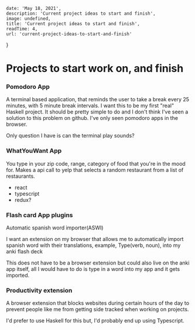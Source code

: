 
    date: 'May 18, 2021',
    description: 'Current project ideas to start and finish',
    image: undefined,
    title: 'Current project ideas to start and finish',
    readTime: 4,
    url: 'current-project-ideas-to-start-and-finish'
}

# Projects to start work on, and finish

### Pomodoro App

A terminal based application, that reminds the user to take a break every 25 minutes, with 5 minute break intervals. I want this to be my first "real" Haskell project. It should be pretty simple to do and I don't think I've seen a solution to this problem on github. I've only seen pomodoro apps in the browser.

Only question I have is can the terminal play sounds?

### WhatYouWant App

You type in your zip code, range, category of food that you're in the mood for. Makes a api call to yelp that selects a random restaurant from a list of restaurants.

* react
* typescript
* redux?

### Flash card App plugins

Automatic spanish word importer(ASWI)

I want an extension on my browser that allows me to automatically import spanish word with their translations, example, Type(verb, noun), into my anki flash deck

This does not have to be a browser extension but could also live on the anki app itself, all I would have to do is type in a word into my app and it gets imported.

### Productivity extension

A browser extension that blocks websites during certain hours of the day to prevent people like me from getting side tracked when working on projects.

I'd prefer to use Haskell for this but, I'd probably end up using Typescript.


